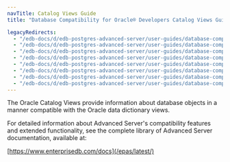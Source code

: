 ```yaml
---
navTitle: Catalog Views Guide
title: "Database Compatibility for Oracle® Developers Catalog Views Guide"

legacyRedirects:
  - "/edb-docs/d/edb-postgres-advanced-server/user-guides/database-compatibility-for-oracle-developers-catalog-views-guide/13/index.html"
  - "/edb-docs/d/edb-postgres-advanced-server/user-guides/database-compatibility-for-oracle-developers-catalog-views-guide/latest/index.html"
  - "/edb-docs/d/edb-postgres-advanced-server/user-guides/database-compatibility-for-oracle-developers-catalog-views-guide/13/conclusion.html"
  - "/edb-docs/d/edb-postgres-advanced-server/user-guides/database-compatibility-for-oracle-developers-catalog-views-guide/latest/conclusion.html"
  - "/edb-docs/d/edb-postgres-advanced-server/user-guides/database-compatibility-for-oracle-developers-catalog-views-guide/13/genindex.html"
  - "/edb-docs/d/edb-postgres-advanced-server/user-guides/database-compatibility-for-oracle-developers-catalog-views-guide/latest/genindex.html"
  - "/edb-docs/d/edb-postgres-advanced-server/user-guides/database-compatibility-for-oracle-developers-catalog-views-guide/13/introduction.html"
  - "/edb-docs/d/edb-postgres-advanced-server/user-guides/database-compatibility-for-oracle-developers-catalog-views-guide/latest/introduction.html"
---
```


The Oracle Catalog Views provide information about database objects in a manner compatible with the Oracle data dictionary views.

For detailed information about Advanced Server's compatibility features and extended functionality, see the complete library of Advanced Server documentation, available at:

[https://www.enterprisedb.com/docs](/epas/latest/)
